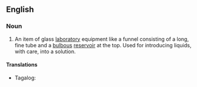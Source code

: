 ==English==
{{wikipedia}}

===Noun===
{{en-noun|head=[[thistle]] [[tube]]}}

# {{lb|en|chemistry}} An item of glass [[laboratory]] equipment like a funnel consisting of a long, fine tube and a [[bulbous]] [[reservoir]] at the top. Used for introducing liquids, with care, into a solution.

====Translations====
{{trans-top|a small laboratory gas burner}}
* Tagalog: {{t|tl|mikbansi}}
{{trans-mid}}
{{trans-bottom}}